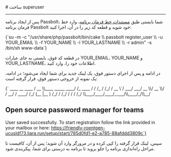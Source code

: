

<Layout>
<Head>
<title>مستندات ساخت superuser در Passbolt - لیارا</title>
<meta property="og:title" content="مستندات خدمات رایانش ابری لیارا" />
<meta property="og:description" content="مستندات مربوط به نحوه ساخت super user در Passbolt در لیارا"  />
<meta property="og:image" content="https://files.liara.ir/liara/logos/liara-poster.jpg" />
</Head>
# ساخت superuser
<hr className="mb-2" />

پس از ایجاد برنامه Passbolt، شما بایستی طبق <a href="/paas/details/console-shell" className="text-[#2196f3]">مستندات خط فرمان برنامه</a>، وارد خط 
فرمان برنامه Passbolt خود شوید و قطعه کد زیر را در آن، اجرا کنید:


<div className="h-4" />
<div dir='ltr'>
    <Highlight className="sh">
      {`su -m -c "/usr/share/php/passbolt/bin/cake \\
    passbolt register_user \\
      -u YOUR_EMAIL \\
      -f YOUR_NAME \\
      -l YOUR_LASTNAME \\
      -r admin" -s /bin/sh www-data`}
    </Highlight>
</div>
<div className="h-2" />

در قطعه کد فوق، بایستی به جای عبارات <Important>YOUR_EMAIL</Important>، <Important>YOUR_NAME</Important> و <Important>YOUR_LASTNAME</Important>، اطلاعات 
خود را، وارد کنید. 

در ادامه و پس از اجرای دستور فوق، یک لینک جدید برای شما ایجاد می‌شود؛ در ادامه، یک نمونه از خروجی دستور فوق، قرار گرفته است:

<div className="h-4" />
<div dir='ltr'>
    <Highlight className="json">
      {`     ____                  __          ____  
    / __ \\____  _____ ____/ /_  ____  / / /_ 
   / /_/ / __ \`/ ___/ ___/ __ \\/ __ \\/ / __/ 
  / ____/ /_/ (__  |__  ) /_/ / /_/ / / /    
 /_/    \\__,_/____/____/_.___/\\____/_/\\__/   

 Open source password manager for teams
-------------------------------------------------------------------------------
User saved successfully.
To start registration follow the link provided in your mailbox or here: 
https://friendly-roentgen-ucusldf73.liara.run/setup/start/785d0fd1-e2-a785-88afddd3809c`}
    </Highlight>
</div>
<div className="h-2" />

سپس، لینک قرار گرفته را کپی کرده و در مرورگر وارد آن شوید؛ پس از آن، کافیست تا مراحل راه‌اندازی برنامه را جلو بروید تا 
برنامه به درستی برای شما، پیکربندی شود.
</Layout>